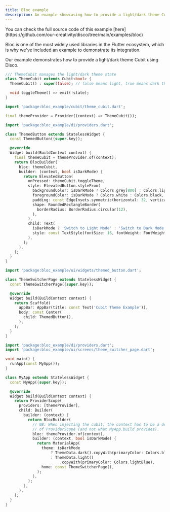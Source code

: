 ```yaml
---
title: Bloc example
description: An example showcasing how to provide a light/dark theme Cubit with Disco.
---
```


<Aside>
You can check the full source code of this example [here](https://github.com/our-creativity/disco/tree/main/examples/bloc)
</Aside>

Bloc is one of the most widely used libraries in the Flutter ecosystem, which is why we've included an example to demonstrate its integration.

Our example demonstrates how to provide a light/dark theme Cubit using Disco.

```dart title="bloc_example/cubit/theme_cubit.dart"
/// ThemeCubit manages the light/dark theme state
class ThemeCubit extends Cubit<bool> {
  ThemeCubit() : super(false); // false means light, true means dark theme

  void toggleTheme() => emit(!state);
}
```

```dart title="bloc_example/di/providers.dart"
import 'package:bloc_example/cubit/theme_cubit.dart';

final themeProvider = Provider((context) => ThemeCubit());
```

```dart title="bloc_example/ui/widgets/themed_button.dart"
import 'package:bloc_example/di/providers.dart';

class ThemedButton extends StatelessWidget {
  const ThemedButton({super.key});

  @override
  Widget build(BuildContext context) {
    final themeCubit = themeProvider.of(context);
    return BlocBuilder(
      bloc: themeCubit,
      builder: (context, bool isDarkMode) {
        return ElevatedButton(
          onPressed: themeCubit.toggleTheme,
          style: ElevatedButton.styleFrom(
            backgroundColor: isDarkMode ? Colors.grey[800] : Colors.lightBlue,
            foregroundColor: isDarkMode ? Colors.white : Colors.black,
            padding: const EdgeInsets.symmetric(horizontal: 32, vertical: 16),
            shape: RoundedRectangleBorder(
              borderRadius: BorderRadius.circular(12),
            ),
          ),
          child: Text(
            isDarkMode ? 'Switch to Light Mode' : 'Switch to Dark Mode',
            style: const TextStyle(fontSize: 16, fontWeight: FontWeight.bold),
          ),
        );
      },
    );
  }
}
```

```dart title="bloc_example/ui/screens/theme_switcher_page.dart"
import 'package:bloc_example/ui/widgets/themed_button.dart';

class ThemeSwitcherPage extends StatelessWidget {
  const ThemeSwitcherPage({super.key});

  @override
  Widget build(BuildContext context) {
    return Scaffold(
      appBar: AppBar(title: const Text('Cubit Theme Example')),
      body: const Center(
        child: ThemedButton(),
      ),
    );
  }
}
```

```dart title="bloc_example/main.dart"
import 'package:bloc_example/di/providers.dart';
import 'package:bloc_example/ui/screens/theme_switcher_page.dart';

void main() {
  runApp(const MyApp());
}

class MyApp extends StatelessWidget {
  const MyApp({super.key});

  @override
  Widget build(BuildContext context) {
    return ProviderScope(
      providers: [themeProvider],
      child: Builder(
        builder: (context) {
          return BlocBuilder(
            // NB: When injecting the cubit, the context has to be a descendant
            // of ProviderScope (and not what MyApp.build provides).
            bloc: themeProvider.of(context),
            builder: (context, bool isDarkMode) {
              return MaterialApp(
                theme: isDarkMode
                    ? ThemeData.dark().copyWith(primaryColor: Colors.blueGrey)
                    : ThemeData.light()
                        .copyWith(primaryColor: Colors.lightBlue),
                home: const ThemeSwitcherPage(),
              );
            },
          );
        },
      ),
    );
  }
}
```
